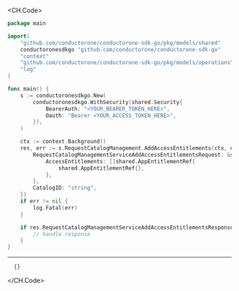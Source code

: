 
<CH.Code>
```go AddAccessEntitlements.go
package main

import(
	"github.com/conductorone/conductorone-sdk-go/pkg/models/shared"
	conductoronesdkgo "github.com/conductorone/conductorone-sdk-go"
	"context"
	"github.com/conductorone/conductorone-sdk-go/pkg/models/operations"
	"log"
)

func main() {
    s := conductoronesdkgo.New(
        conductoronesdkgo.WithSecurity(shared.Security{
            BearerAuth: "<YOUR_BEARER_TOKEN_HERE>",
            Oauth: "Bearer <YOUR_ACCESS_TOKEN_HERE>",
        }),
    )

    ctx := context.Background()
    res, err := s.RequestCatalogManagement.AddAccessEntitlements(ctx, operations.C1APIRequestcatalogV1RequestCatalogManagementServiceAddAccessEntitlementsRequest{
        RequestCatalogManagementServiceAddAccessEntitlementsRequest: &shared.RequestCatalogManagementServiceAddAccessEntitlementsRequest{
            AccessEntitlements: []shared.AppEntitlementRef{
                shared.AppEntitlementRef{},
            },
        },
        CatalogID: "string",
    })
    if err != nil {
        log.Fatal(err)
    }

    if res.RequestCatalogManagementServiceAddAccessEntitlementsResponse != nil {
        // handle response
    }
}
```
---

```json Example Response
  {}
```
</CH.Code>
